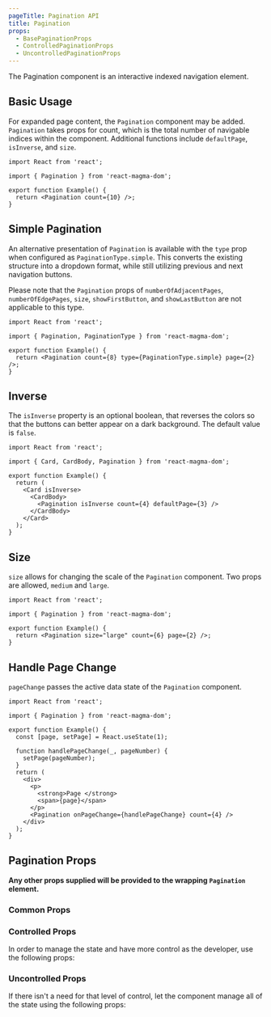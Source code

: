 ```yaml
---
pageTitle: Pagination API
title: Pagination
props:
  - BasePaginationProps
  - ControlledPaginationProps
  - UncontrolledPaginationProps
---
```


<PageContent componentName="pagination" type="api">

<LeadParagraph>
  The Pagination component is an interactive indexed navigation element.
</LeadParagraph>

## Basic Usage

For expanded page content, the `Pagination` component may be added. `Pagination` takes props for count, which is the total number of navigable indices within the component. Additional functions include `defaultPage`, `isInverse`, and `size`.

```tsx
import React from 'react';

import { Pagination } from 'react-magma-dom';

export function Example() {
  return <Pagination count={10} />;
}
```

## Simple Pagination

An alternative presentation of `Pagination` is available with the `type` prop when configured as `PaginationType.simple`. This converts the existing structure into a dropdown format, while still utilizing previous and next navigation buttons.

Please note that the `Pagination` props of `numberOfAdjacentPages`, `numberOfEdgePages`, `size`, `showFirstButton`, and `showLastButton` are not applicable to this type.

```tsx
import React from 'react';

import { Pagination, PaginationType } from 'react-magma-dom';

export function Example() {
  return <Pagination count={8} type={PaginationType.simple} page={2} />;
}
```

## Inverse

The `isInverse` property is an optional boolean, that reverses the colors so that the buttons can better appear on a dark background.
The default value is `false`.

```tsx
import React from 'react';

import { Card, CardBody, Pagination } from 'react-magma-dom';

export function Example() {
  return (
    <Card isInverse>
      <CardBody>
        <Pagination isInverse count={4} defaultPage={3} />
      </CardBody>
    </Card>
  );
}
```

## Size

`size` allows for changing the scale of the `Pagination` component. Two props are allowed, `medium` and `large`.

```tsx
import React from 'react';

import { Pagination } from 'react-magma-dom';

export function Example() {
  return <Pagination size="large" count={6} page={2} />;
}
```

## Handle Page Change

`pageChange` passes the active data state of the `Pagination` component.

```tsx
import React from 'react';

import { Pagination } from 'react-magma-dom';

export function Example() {
  const [page, setPage] = React.useState(1);

  function handlePageChange(_, pageNumber) {
    setPage(pageNumber);
  }
  return (
    <div>
      <p>
        <strong>Page </strong>
        <span>{page}</span>
      </p>
      <Pagination onPageChange={handlePageChange} count={4} />
    </div>
  );
}
```

## Pagination Props

**Any other props supplied will be provided to the wrapping `Pagination` element.**

### Common Props

<BasePaginationProps />

### Controlled Props

In order to manage the state and have more control as the developer, use the following props:

<ControlledPaginationProps />

### Uncontrolled Props

If there isn't a need for that level of control, let the component manage all of the state using the following props:

<UncontrolledPaginationProps />

</PageContent>
